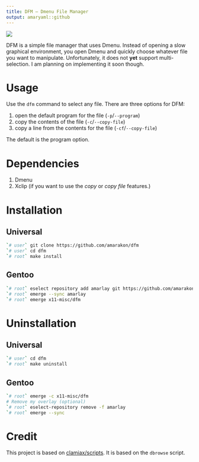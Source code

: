 ```yaml
---
title: DFM – Dmenu File Manager
output: amaryaml::github
---
```


![](preview.png)

DFM is a simple file manager that uses Dmenu.
Instead of opening a slow graphical environment, you open Dmenu and quickly choose whatever file you want to manipulate.
Unfortunately, it does not **yet** support multi-selection.
I am planning on implementing it soon though.

# Usage

Use the `dfm` command to select any file.
There are three options for DFM:

#. open the default program for the file (`-p`/`--program`)
#. copy the contents of the file (`-c`/`--copy-file`)
#. copy a line from the contents for the file (`-cf`/`--copy-file`)

The default is the program option.

# Dependencies

#. Dmenu
#. Xclip (if you want to use the *copy* or *copy file* features.)

# Installation

## Universal

```sh
`# user` git clone https://github.com/amarakon/dfm
`# user` cd dfm
`# root` make install
```

## Gentoo

```sh
`# root` eselect repository add amarlay git https://github.com/amarakon/amarlay
`# root` emerge --sync amarlay
`# root` emerge x11-misc/dfm
```

# Uninstallation

## Universal

```sh
`# user` cd dfm
`# root` make uninstall
```

## Gentoo

```sh
`# root` emerge -c x11-misc/dfm
# Remove my overlay (optional)
`# root` eselect-repository remove -f amarlay
`# root` emerge --sync
```

# Credit

This project is based on [clamiax/scripts](https://github.com/clamiax/scripts).
It is based on the `dbrowse` script.

